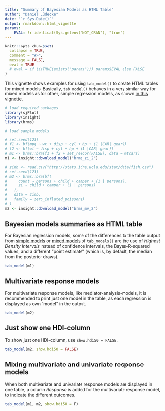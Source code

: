 ```yaml
---
title: "Summary of Bayesian Models as HTML Table"
author: "Daniel Lüdecke"
date: "`r Sys.Date()`"
output: rmarkdown::html_vignette
params:
    EVAL: !r identical(Sys.getenv("NOT_CRAN"), "true")
---
```


<!--
vignette: >
  %\VignetteIndexEntry{Summary of Bayesian Models as HTML Table}
  %\VignetteEngine{knitr::rmarkdown}
  %\VignetteEncoding{UTF-8}
-->

```r
knitr::opts_chunk$set(
  collapse = TRUE, 
  comment = "#>", 
  message = FALSE,
  eval = TRUE
  # eval = if (isTRUE(exists("params"))) params$EVAL else FALSE
)
```

This vignette shows examples for using `tab_model()` to create HTML tables for mixed models. Basically, `tab_model()` behaves in a very similar way for mixed models as for other, simple regression models, as shown [in this vignette](tab_model_estimates.html).

```r
# load required packages
library(sjPlot)
library(insight)
library(brms)

# load sample models

# set.seed(123)
# f1 <- bf(mpg ~ wt + disp + cyl + hp + (1 |CAR| gear))
# f2 <- bf(wt ~ disp + cyl + hp + (1 |CAR| gear))
# m1 <- brms::brm(f1 + f2 + set_rescor(FALSE), data = mtcars)
m1 <- insight::download_model("brms_zi_2")

# zinb <- read.csv("http://stats.idre.ucla.edu/stat/data/fish.csv")
# set.seed(123)
# m2 <- brms::brm(bf(
#     count ~ persons + child + camper + (1 | persons),
#     zi ~ child + camper + (1 | persons)
#   ),
#   data = zinb,
#   family = zero_inflated_poisson()
# )
m2 <- insight::download_model("brms_mv_2")
```

## Bayesian models summaries as HTML table

For Bayesian regression models, some of the differences to the table output from [simple models](tab_model_estimates.html) or [mixed models](tab_mixed.html) of `tab_models()` are the use of _Highest Density Intervals_ instead of confidence intervals, the Bayes-R-squared values, and a different "point estimate" (which is, by default, the median from the posterior draws).

```r
tab_model(m1)
``` 

## Multivariate response models

For multivariate response models, like mediator-analysis-models, it is recommended to print just one model in the table, as each regression is displayed as own "model" in the output.

```r
tab_model(m2)
``` 

## Just show one HDI-column

To show just one HDI-column, use `show.hdi50 = FALSE`.

```r
tab_model(m2, show.hdi50 = FALSE)
``` 

## Mixing multivariate and univariate response models

When both multivariate and univariate response models are displayed in one table, a column _Response_ is added for the multivariate response model, to indicate the different outcomes.

```r
tab_model(m1, m2, show.hdi50 = F)
``` 
